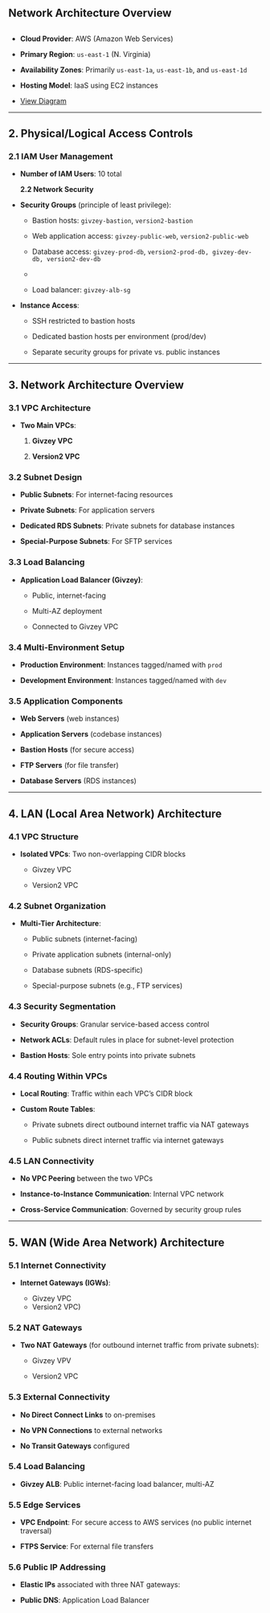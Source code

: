 ## **Network Architecture Overview**

## 

* **Cloud Provider**: AWS (Amazon Web Services)

* **Primary Region**: `us-east-1` (N. Virginia)

* **Availability Zones**: Primarily `us-east-1a`, `us-east-1b`, and `us-east-1d`

* **Hosting Model**: IaaS using EC2 instances  
* [View Diagram](https://www.mermaidchart.com/raw/cee059d6-9be2-47d7-9e68-f0928cac545a?theme=light&version=v0.1&format=svg)

---

## **2\. Physical/Logical Access Controls**

### **2.1 IAM User Management**

* **Number of IAM Users**: 10 total

  **2.2 Network Security**  
* **Security Groups** (principle of least privilege):

  * Bastion hosts: `givzey-bastion`, `version2-bastion`

  * Web application access: `givzey-public-web`, `version2-public-web`

  * Database access: `givzey-prod-db`, `version2-prod-db, givzey-dev-db, version2-dev-db`  
  *   
  * Load balancer: `givzey-alb-sg`

* **Instance Access**:

  * SSH restricted to bastion hosts

  * Dedicated bastion hosts per environment (prod/dev)

  * Separate security groups for private vs. public instances

---

## **3\. Network Architecture Overview**

### **3.1 VPC Architecture**

* **Two Main VPCs**:

  1. **Givzey VPC**

  2. **Version2 VPC**

### **3.2 Subnet Design**

* **Public Subnets**: For internet-facing resources

* **Private Subnets**: For application servers

* **Dedicated RDS Subnets**: Private subnets for database instances

* **Special-Purpose Subnets**: For SFTP services

### **3.3 Load Balancing**

* **Application Load Balancer (Givzey)**:

  * Public, internet-facing

  * Multi-AZ deployment

  * Connected to Givzey VPC

### **3.4 Multi-Environment Setup**

* **Production Environment**: Instances tagged/named with `prod`

* **Development Environment**: Instances tagged/named with `dev`

  

### **3.5 Application Components**

* **Web Servers** (web instances)

* **Application Servers** (codebase instances)

* **Bastion Hosts** (for secure access)

* **FTP Servers** (for file transfer)

* **Database Servers** (RDS instances)

---

## **4\. LAN (Local Area Network) Architecture**

### **4.1 VPC Structure**

* **Isolated VPCs**: Two non-overlapping CIDR blocks

  * Givzey VPC

  * Version2 VPC

### **4.2 Subnet Organization**

* **Multi-Tier Architecture**:

  * Public subnets (internet-facing)

  * Private application subnets (internal-only)

  * Database subnets (RDS-specific)

  * Special-purpose subnets (e.g., FTP services)

### **4.3 Security Segmentation**

* **Security Groups**: Granular service-based access control

* **Network ACLs**: Default rules in place for subnet-level protection

* **Bastion Hosts**: Sole entry points into private subnets

### **4.4 Routing Within VPCs**

* **Local Routing**: Traffic within each VPC’s CIDR block

* **Custom Route Tables**:

  * Private subnets direct outbound internet traffic via NAT gateways

  * Public subnets direct internet traffic via internet gateways

### **4.5 LAN Connectivity**

* **No VPC Peering** between the two VPCs

* **Instance-to-Instance Communication**: Internal VPC network

* **Cross-Service Communication**: Governed by security group rules

---

## **5\. WAN (Wide Area Network) Architecture**

### **5.1 Internet Connectivity**

* **Internet Gateways (IGWs)**:

  * Givzey VPC  
  * Version2 VPC)

### **5.2 NAT Gateways**

* **Two NAT Gateways** (for outbound internet traffic from private subnets):

  * Givzey VPV

  * Version2 VPC

### **5.3 External Connectivity**

* **No Direct Connect Links** to on-premises

* **No VPN Connections** to external networks

* **No Transit Gateways** configured

### **5.4 Load Balancing**

* **Givzey ALB**: Public internet-facing load balancer, multi-AZ

### **5.5 Edge Services**

* **VPC Endpoint**: For secure access to AWS services (no public internet traversal)

* **FTPS Service**: For external file transfers

### **5.6 Public IP Addressing**

* **Elastic IPs** associated with three NAT gateways:

* **Public DNS**: Application Load Balancer

